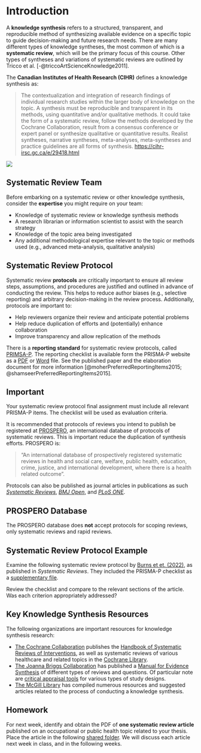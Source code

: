 
# Introduction {#sec-intro}

A **knowledge synthesis** refers to a structured, transparent, and reproducible method of synthesizing available evidence on a specific topic to guide decision-making and future research needs. There are many different types of knowledge syntheses, the most common of which is a **systematic review**, which will be the primary focus of this course. Other types of syntheses and variations of systematic reviews are outlined by Tricco et al. [-@triccoArtScienceKnowledge2011].

The **Canadian Institutes of Health Research (CIHR)** defines a knowledge synthesis as:

> The contextualization and integration of research findings of individual research studies within the larger body of knowledge on the topic. A synthesis must be reproducible and transparent in its methods, using quantitative and/or qualitative methods. It could take the form of a systematic review, follow the methods developed by the Cochrane Collaboration, result from a consensus conference or expert panel or synthesize qualitative or quantitative results. Realist syntheses, narrative syntheses, meta-analyses, meta-syntheses and practice guidelines are all forms of synthesis. <https://cihr-irsc.gc.ca/e/29418.html>

![](images/meme_sr.jpg)

## Systematic Review Team

Before embarking on a systematic review or other knowledge synthesis, consider the **expertise** you might require on your team:

-   Knowledge of systematic review or knowledge synthesis methods
-   A research librarian or information scientist to assist with the search strategy
-   Knowledge of the topic area being investigated
-   Any additional methodological expertise relevant to the topic or methods used (e.g., advanced meta-analysis, qualitative analysis)

## Systematic Review Protocol

Systematic review **protocols** are critically important to ensure all review steps, assumptions, and procedures are justified and outlined in advance of conducting the review. This helps to reduce author biases (e.g., selective reporting) and arbitrary decision-making in the review process. Additionally, protocols are important to:

- Help reviewers organize their review and anticipate potential problems
- Help reduce duplication of efforts and (potentially) enhance collaboration
- Improve transparency and allow replication of the methods

There is a **reporting standard** for systematic review protocols, called [PRIMSA-P](http://prisma-statement.org/Extensions/Protocols). The reporting checklist is available form the PRISMA-P website as a [PDF](http://prisma-statement.org/documents/PRISMA-P-checklist.pdf) or [Word](http://prisma-statement.org/documents/PRISMA-P-checklist.doc) file. See the published paper and the elaboration document for more information [@moherPreferredReportingItems2015; @shamseerPreferredReportingItems2015].

::: callout-important
## Important

Your systematic review protocol final assignment must include all relevant PRISMA-P items. The checklist will be used as evaluation criteria.
:::

It is recommended that protocols of reviews you intend to publish be registered at [PROSPERO](https://www.crd.york.ac.uk/PROSPERO/), an international database of protocols of systematic reviews. This is important reduce the duplication of synthesis efforts. PROSPERO is:

> "An international database of prospectively registered systematic reviews in health and social care, welfare, public health, education, crime, justice, and international development, where there is a health related outcome". 

Protocols can also be published as journal articles in publications as such [*Systematic Reviews*](https://systematicreviewsjournal.biomedcentral.com/), [*BMJ Open*](https://bmjopen.bmj.com/), and [*PLoS ONE*](https://journals.plos.org/plosone/).

::: callout-note
## PROSPERO Database

The PROSPERO database does **not** accept protocols for scoping reviews, only systematic reviews and rapid reviews.
:::

::: callout-tip
## Systematic Review Protocol Example

Examine the following systematic review protocol by [Burns et et. (2022)](https://systematicreviewsjournal.biomedcentral.com/articles/10.1186/s13643-022-02014-2), as published in *Systematic Reviews*. They included the PRISMA-P checklist as a [supplementary file](https://static-content.springer.com/esm/art%3A10.1186%2Fs13643-022-02014-2/MediaObjects/13643_2022_2014_MOESM1_ESM.docx). 

Review the checklist and compare to the relevant sections of the article. Was each criterion appropriately addressed?
:::

## Key Knowledge Synthesis Resources

The following organizations are important resources for knowledge synthesis research:

- [The Cochrane Collaboration](https://www.cochrane.org/) publishes the [Handbook of Systematic Reviews of Interventions](https://training.cochrane.org/handbook), as well as systematic reviews of various healthcare and related topics in the [Cochrane Library](https://www.cochranelibrary.com/).\
- [The Joanna Briggs Collaboration](https://joannabriggs.org/) has published a [Manual for Evidence Synthesis](https://jbi-global-wiki.refined.site/space/MANUAL) of different types of reviews and questions. Of particular note are [critical appraisal tools](https://jbi.global/critical-appraisal-tools) for various types of study designs. 
- [The McGill Library](https://libraryguides.mcgill.ca/knowledge-syntheses/home) has compiled numerous resources and suggested articles related to the process of conducting a knowledge synthesis.

## Homework

For next week, identify and obtain the PDF of **one systematic review article** published on an occupational or public health topic related to your thesis. Place the article in the following [shared folder](https://drive.google.com/drive/folders/1ME3XM6VW9itOW9Zl4AVydOFYo4WCYRKa?usp=sharing). We will discuss each article next week in class, and in the following weeks.


